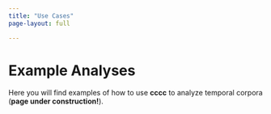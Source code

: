 ```yaml
---
title: "Use Cases"
page-layout: full

---
```


# Example Analyses

Here you will find examples of how to use **cccc** to analyze temporal corpora (**page under construction!**).

<!-- - [Example 1: Place Corpus](usecase_place.qmd) -->
<!-- - [Example 2: Temporal Clustering of Research Topics](usecase_topics.qmd) -->
